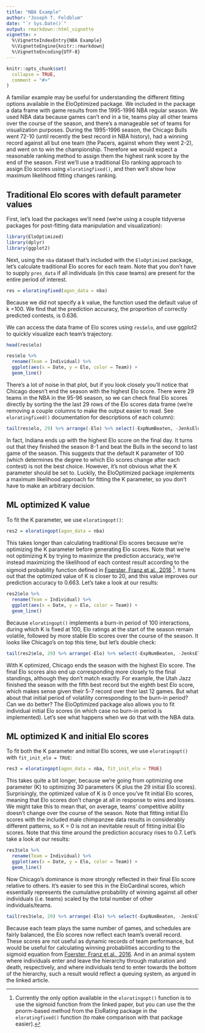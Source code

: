 ---
title: "NBA Example"
author: "Joseph T. Feldblum"
date: "`r Sys.Date()`"
output: rmarkdown::html_vignette
vignette: >
  %\VignetteIndexEntry{NBA Example}
  %\VignetteEngine{knitr::rmarkdown}
  %\VignetteEncoding{UTF-8}
---

```{r setup, include = FALSE}
knitr::opts_chunk$set(
  collapse = TRUE,
  comment = "#>"
)
```

A familiar example may be useful for understanding the different fitting options available in the EloOptimized package.  We included in the package a data frame with game results from the 1995-1996 NBA regular season.  We used NBA data because games can't end in a tie, teams play all other teams over the course of the season, and there's a manageable set of teams for visualization purposes.  During the 1995-1996 season, the Chicago Bulls went 72-10 (until recently the best record in NBA history), had a winning record against all but one team (the Pacers, against whom they went 2-2), and went on to win the championship.  Therefore we would expect a reasonable ranking method to assign them the highest rank score by the end of the season.  First we'll use a traditional Elo ranking approach to assign Elo scores using `eloratingfixed()`, and then we'll show how maximum likelihood fitting changes ranking.

## Traditional Elo scores with default parameter values

First, let's load the packages we'll need (we're using a couple tidyverse packages for post-fitting data manipulation and visualization):

```{r, warning = FALSE, message = FALSE}
library(EloOptimized)
library(dplyr)
library(ggplot2)
```

Next, using the `nba` dataset that's included with the `EloOptimized` package, let's calculate traditional Elo scores for each team.  Note that you don't have to supply `pres_data` if all individuals (in this case teams) are present for the entire period of interest.

```{r}
res = eloratingfixed(agon_data = nba)
```

Because we did not specify a k value, the function used the default value of k =100. We find that the prediction accuracy, the proportion of correctly predicted contests, is 0.636.  

We can access the data frame of Elo scores using `res$elo`, and use ggplot2 to quickly visualize each team's trajectory.

```{r, fig.width = 9, fig.height = 6}
head(res$elo)

res$elo %>%
  rename(Team = Individual) %>%
  ggplot(aes(x = Date, y = Elo, color = Team)) + 
  geom_line()
```

There's a lot of noise in that plot, but if you look closely you'll notice that Chicago doesn't end the season with the highest Elo score.  There were 29 teams in the NBA in the 95-96 season, so we can check final Elo scores directly by sorting the the last 29 rows of the Elo scores data frame (we're removing a couple columns to make the output easier to read.  See `eloratingfixed()` documentation for descriptions of each column):

```{r}
tail(res$elo, 29) %>% arrange(-Elo) %>% select(-ExpNumBeaten, -JenksEloCardinal)
```

In fact, Indiana ends up with the highest Elo score on the final day.  It turns out that they finished the season 8-1 and beat the Bulls in the second to last game of the season.  This suggests that the default K parameter of 100 (which determines the degree to which Elo scores change after each contest) is not the best choice.  However, it's not obvious what the K parameter should be set to.  Luckily, the EloOptimized package implements a maximum likelihood approach for fitting the K parameter, so you don't have to make an arbitrary decision.

## ML optimized K value

To fit the K parameter, we use `eloratingopt()`:

```{r}
res2 = eloratingopt(agon_data = nba)
```

This takes longer than calculating traditional Elo scores because we're optimizing the K parameter before generating Elo scores.  Note that we're not optimizing K by trying to maximize the prediction accuracy, we're instead maximizing the likelihood of each contest result according to the sigmoid probability function defined in [Foerster, Franz et al., 2016](https://www.nature.com/articles/srep35404) [^1].  It turns out that the optimized value of K is closer to 20, and this value improves our prediction accuracy to 0.663.  Let's take a look at our results:

```{r, fig.width = 9, fig.height = 6}
res2$elo %>%
  rename(Team = Individual) %>%
  ggplot(aes(x = Date, y = Elo, color = Team)) + 
  geom_line()
```

Because `eloratingopt()` implements a burn-in period of 100 interactions, during which K is fixed at 100, Elo ratings at the start of the season remain volatile, followed by more stable Elo scores over the course of the season.  It looks like Chicago's on top this time, but let's double check:

```{r}
tail(res2$elo, 29) %>% arrange(-Elo) %>% select(-ExpNumBeaten, -JenksEloCardinal)
```

With K optimized, Chicago ends the season with the highest Elo score.  The final Elo scores also end up corresponding more closely to the final standings, although they don't match exactly.  For example, the Utah Jazz finished the season with the fifth best record but the eighth best Elo score, which makes sense given their 5-7 record over their last 12 games.  But what about that initial period of volatility corresponding to the burn-in period?  Can we do better?  The EloOptimized package also allows you to fit individual initial Elo scores (in which case no burn-in period is implemented).  Let's see what happens when we do that with the NBA data.

## ML optimized K and initial Elo scores

To fit both the K parameter and initial Elo scores, we use `eloratingopt()` with `fit_init_elo = TRUE`:

```{r}
res3 = eloratingopt(agon_data = nba, fit_init_elo = TRUE)
```

This takes quite a bit longer, because we're going from optimizing one parameter (K) to optimizing 30 parameters (K plus the 29 initial Elo scores). Surprisingly, the optimized value of K is 0 once you've fit initial Elo scores, meaning that Elo scores don't change at all in response to wins and losses.  We might take this to mean that, on average, teams' competitive ability doesn't change over the course of the season.  Note that fitting initial Elo scores with the included male chimpanzee data results in considerably different patterns, so K = 0 is not an inevitable result of fitting initial Elo scores.  Note that this time around the prediction accuracy rises to 0.7.  Let's take a look at our results: 

```{r, fig.width = 9, fig.height = 6}
res3$elo %>%
  rename(Team = Individual) %>%
  ggplot(aes(x = Date, y = Elo, color = Team)) + 
  geom_line()
```

Now Chicago's dominance is more strongly reflected in their final Elo score relative to others.  It's easier to see this in the EloCardinal scores, which essentially represents the cumulative probability of winning against all other individuals (i.e. teams) scaled by the total number of other individuals/teams.

```{r}
tail(res3$elo, 29) %>% arrange(-Elo) %>% select(-ExpNumBeaten, -JenksEloCardinal)
```

Because each team plays the same number of games, and schedules are fairly balanced, the Elo scores now reflect each team's overall record.  These scores are not useful as dynamic records of team performance, but would be useful for calculating winning probabilities according to the sigmoid equation from [Foerster, Franz et al., 2016](https://www.nature.com/articles/srep35404).  And in an animal system where individuals enter and leave the hierarchy through maturation and death, respectively, and where individuals tend to enter towards the bottom of the hierarchy, such a result would reflect a queuing system, as argued in the linked article.  

[^1]: Currently the only option available in the `eloratingopt()` function is to use the sigmoid function from the linked paper, but you can use the the pnorm-based method from the EloRating package in the `eloratingfixed()` function (to make comparison with that package easier).